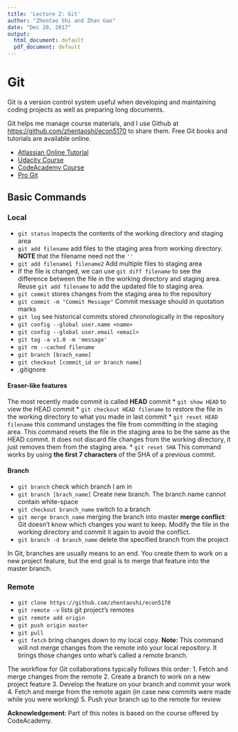 ```yaml
---
title: 'Lecture 2: Git'
author: "Zhentao Shi and Zhan Gao"
date: "Dec 20, 2017"
output:
  html_document: default
  pdf_document: default
---
```



# Git

Git is a version control system useful when developing and maintaining
coding projects as well as preparing long documents.

Git helps me manage course materials, and I use Github at [https://github.com/zhentaoshi/econ5170](https://github.com/zhentaoshi/econ5170) to share them.
Free Git books and tutorials are available online.

* [Atlassian Online Tutorial](https://www.atlassian.com/git/tutorials)
* [Udacity Course](https://www.udacity.com/course/how-to-use-git-and-github--ud775)
* [CodeAcademy Course](https://www.codecademy.com/learn/learn-git)
* [Pro Git](http://git-scm.com/book/en/v2)

## Basic Commands

### Local

* `git status` inspects the contents of the working directory and staging area
* `git add filename` add files to the staging area from working directory. **NOTE** that the filename need not the `''`
* `git add filename1 filename2` Add multiple files to staging area
* If the file is changed, we can use `git diff filename` to see the difference between the file in the working directory and staging area. Reuse `git add filename` to add the updated file to staging area.
* `git commit` stores changes from the staging area to the repository
* `git commit -m "Commit Message"` Commit message should in quotation marks
* `git log` see historical commits stored chronologically in the repository
* `git config --global user.name <name>`
* `git config --global user.email <email>`
* `git tag -a v1.0 -m 'message'`
* `git rm --cached filename`
* `git branch [brach_name]`
* `git checkout [commit_id or branch name]`
* .gitignore

#### Eraser-like features

The most recently made commit is called **HEAD** commit
* `git show HEAD`  to view the HEAD commit
* `git checkout HEAD filename` to restore the file in the working directory to what you made in last commit
* `git reset HEAD filename` this command unstages the file from committing in the staging area. This command resets the file in the staging area to be the same as the HEAD commit. It does not discard file changes from the working directory, it just removes them from the staging area.
* `git reset SHA` This command works by using **the first 7 characters** of the SHA of a previous commit. 

#### Branch
* `git branch` check which branch I am in
* `git branch [brach_name]` Create new branch. The branch name cannot contain white-space
* `git checkout branch_name` switch to a branch
* `git merge branch_name` merging the branch into master
**merge conflict**: Git doesn't know which changes you want to keep. Modify the file in the working directory and commit it again to avoid the conflict.
* `git branch -d branch_name` delete the specified branch from the project

In Git, branches are usually means to an end. You create them to work on a new project feature, but the end goal is to merge that feature into the master branch.

### Remote
* `git clone https://github.com/zhentaoshi/econ5170`
* `git remote -v` lists git project's remotes
* `git remote add origin`
* `git push origin master`
* `git pull`
* `git fetch` bring changes down to my local copy. **Note:** This command will not merge changes from the remote into your local repository. It brings those changes onto what's called a remote branch.


The workflow for Git collaborations typically follows this order:
1. Fetch and merge changes from the remote
2. Create a branch to work on a new project feature
3. Develop the feature on your branch and commit your work
4. Fetch and merge from the remote again (in case new commits were made while you were working)
5. Push your branch up to the remote for review

**Acknowledgement**: Part of this notes is based on the course offered by CodeAcademy.
